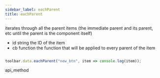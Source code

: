 ```yaml
---
sidebar_label: eachParent
title: eachParent
---
```



          


<Short>
iterates through all the parent items (the immediate parent and its parent, etc until the parent is the component itself)


</Short>



- id 		string		 the ID of the item
- cb        function     the function that will be applied to every parent of the item   




~~~js

toolbar.data.eachParent("new_btn", item => console.log(item));

~~~
 api_method

<Descr>


</Descr>


